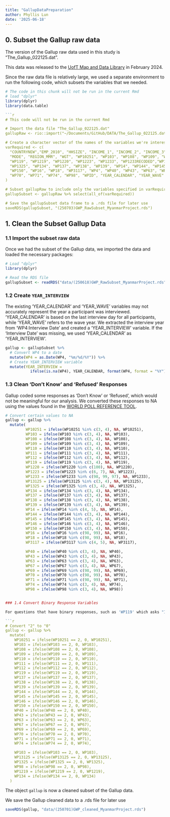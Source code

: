 ```yaml
---
title: "GallupDataPreparation"
author: Phyllis Lun
date: '2025-06-18'
---
```


## 0. Subset the Gallup raw data

The version of the Gallup raw data used in this study is "The_Gallup_022125.dat". 

This data was released to the [UofT Map and Data Library](https://mdl.library.utoronto.ca/collections/numeric-data/gallup) in February 2024.

Since the raw data file is relatively large, we used a separate environment to run the following code, which subsets the variables that we needed.

```r
# The code in this chunk will not be run in the current Rmd
# load "dplyr"
library(dplyr)
library(data.table)

```r
# This code will not be run in the current Rmd

# Import the data file "The_Gallup_022125.dat"
gallupRaw <- rio::import("~/Documents/GitHub/DATA/The_Gallup_022125.dat")

# Create a character vector of the names of the variables we're interested in
varRequired <- c(
  "COUNTRYNEW","EMP_2010", "HHSIZE", "INCOME_1", "INCOME_2", "INCOME_3", "INCOME_4", "INCOME_5",
  "MODE", "REGION_MMR", "WGT", "WP10251", "WP103", "WP108", "WP109", "WP110", "WP111", "WP112",
  "WP119", "WP1219", "WP1220", "WP1223", "WP1233", "WP1233RECODED","WP13125",
  "WP1325", "WP134", "WP137", "WP138", "WP139", "WP14", "WP144", "WP145", "WP146",
  "WP150", "WP16", "WP18", "WP3117", "WP4", "WP40", "WP43", "WP63", "WP67", "WP69",
  "WP70", "WP71", "WP74", "WP98", "WPID", "YEAR_CALENDAR", "YEAR_WAVE"
)

# Subset gallupRaw to include only the variables specified in varRequired
gallupSubset <- gallupRaw %>% select(all_of(varRequired))

# Save the gallupSubset data frame to a .rds file for later use
saveRDS(gallupSubset, "(250703)GWP_RawSubset_MyanmarProject.rds")
```


## 1. Clean the Subset Gallup Data

### 1.1 Import the subset raw data

Once we had the subset of the Gallup data, we imported the data and loaded the necessary packages:

```r
# Load "dplyr"
library(dplyr)

# Read the RDS file
gallupSubset <- readRDS("data/(250618)GWP_RawSubset_MyanmarProject.rds")
```


### 1.2 Create `YEAR_INTERVIEW` 

The existing 'YEAR_CALENDAR' and 'YEAR_WAVE' variables may not accurately represent the year a participant was interviewed. 'YEAR_CALENDAR' is based on the last interview day for all participants, while 'YEAR_WAVE' refers to the wave year. We extracted the interview year from 'WP4:Interview Date' and created a 'YEAR_INTERVIEW' variable. If the 'Interview Date' was missing, we used 'YEAR_CALENDAR' as 'YEAR_INTERVIEW'.

```r
gallup <- gallupSubset %>%
  # Convert WP4 to a date
  mutate(WP4 = as.Date(WP4, "%m/%d/%Y")) %>%
  # Create YEAR_INTERVIEW variable
  mutate(YEAR_INTERVIEW =
           ifelse(is.na(WP4), YEAR_CALENDAR, format(WP4, format = "%Y")))
```

### 1.3 Clean 'Don't Know' and 'Refused' Responses

Gallup coded some responses as 'Don't Know' or 'Refused', which would not be meaningful for our analysis. We converted these responses to NA using the values found in the [WORLD POLL REFERENCE TOOL](https://wpr.gallup.com/).

```r

# Convert certain values to NA
gallup <- gallup %>%
  mutate(
         WP10251 = ifelse(WP10251 %in% c(3, 4), NA, WP10251),
         WP103 = ifelse(WP103 %in% c(3, 4), NA, WP103),
         WP108 = ifelse(WP108 %in% c(3, 4), NA, WP108),
         WP109 = ifelse(WP109 %in% c(3, 4), NA, WP109),
         WP110 = ifelse(WP110 %in% c(3, 4), NA, WP110),
         WP111 = ifelse(WP111 %in% c(3, 4), NA, WP111),
         WP112 = ifelse(WP112 %in% c(3, 4), NA, WP112),
         WP119 = ifelse(WP119 %in% c(3, 4), NA, WP119),
         WP1220 = ifelse(WP1220 %in% c(100), NA, WP1220),
         WP1223 = ifelse(WP1223 %in% c(6, 7), NA, WP1223),
         WP1233 = ifelse(WP1233 %in% c(98, 99, 97), NA, WP1233),
         WP13125 = ifelse(WP13125 %in% c(3, 4), NA, WP13125),
         WP1325 = ifelse(WP1325 %in% c(3, 4), NA, WP1325),
         WP134 = ifelse(WP134 %in% c(3, 4), NA, WP134),
         WP137 = ifelse(WP137 %in% c(3, 4), NA, WP137),
         WP138 = ifelse(WP138 %in% c(3, 4), NA, WP138),
         WP139 = ifelse(WP139 %in% c(3, 4), NA, WP139),
         WP14 = ifelse(WP14 %in% c(4, 5), NA, WP14),
         WP144 = ifelse(WP144 %in% c(3, 4), NA, WP144),
         WP145 = ifelse(WP145 %in% c(3, 4), NA, WP145),
         WP146 = ifelse(WP146 %in% c(3, 4), NA, WP146),
         WP150 = ifelse(WP150 %in% c(3, 4), NA, WP150),
         WP16 = ifelse(WP16 %in% c(98, 99), NA, WP16),
         WP18 = ifelse(WP18 %in% c(98, 99), NA, WP18),
         WP3117 = ifelse(WP3117 %in% c(4, 5), NA, WP3117),

         WP40 = ifelse(WP40 %in% c(3, 4), NA, WP40),
         WP43 = ifelse(WP43 %in% c(3, 4), NA, WP43),
         WP63 = ifelse(WP63 %in% c(3, 4), NA, WP63),
         WP67 = ifelse(WP67 %in% c(3, 4), NA, WP67),
         WP69 = ifelse(WP69 %in% c(98, 99), NA, WP69),
         WP70 = ifelse(WP70 %in% c(98, 99), NA, WP70),
         WP71 = ifelse(WP71 %in% c(98, 99), NA, WP71),
         WP74 = ifelse(WP74 %in% c(3, 4), NA, WP74),
         WP98 = ifelse(WP98 %in% c(3, 4), NA, WP98))


### 1.4 Convert Binary Response Variables

For questions that have binary responses, such as 'WP119' which asks "Is religion an important part of your daily life?", the responses were initially coded as 1 for 'Yes' and 2 for 'No'. However, for regression analysis, it is more common and interpretable to code binary variables as 0 and 1. Therefore, we converted the responses for binary questions from 1 and 2 to 0 and 1, respectively.

```r
# Convert "2" to "0"
gallup <- gallup %>%
  mutate(
    WP10251 = ifelse(WP10251 == 2, 0, WP10251),
    WP103 = ifelse(WP103 == 2, 0, WP103),
    WP108 = ifelse(WP108 == 2, 0, WP108),
    WP109 = ifelse(WP109 == 2, 0, WP109),
    WP110 = ifelse(WP110 == 2, 0, WP110),
    WP111 = ifelse(WP111 == 2, 0, WP111),
    WP112 = ifelse(WP112 == 2, 0, WP112),
    WP119 = ifelse(WP119 == 2, 0, WP119),
    WP137 = ifelse(WP137 == 2, 0, WP137),
    WP138 = ifelse(WP138 == 2, 0, WP138),
    WP139 = ifelse(WP139 == 2, 0, WP139),
    WP144 = ifelse(WP144 == 2, 0, WP144),
    WP145 = ifelse(WP145 == 2, 0, WP145),
    WP146 = ifelse(WP146 == 2, 0, WP146),
    WP150 = ifelse(WP150 == 2, 0, WP150),
    WP40 = ifelse(WP40 == 2, 0, WP40),
    WP43 = ifelse(WP43 == 2, 0, WP43),
    WP63 = ifelse(WP63 == 2, 0, WP63),
    WP67 = ifelse(WP67 == 2, 0, WP67),
    WP69 = ifelse(WP69 == 2, 0, WP69),
    WP70 = ifelse(WP70 == 2, 0, WP70),
    WP71 = ifelse(WP71 == 2, 0, WP71),
    WP74 = ifelse(WP74 == 2, 0, WP74),

    WP103 = ifelse(WP103 == 2, 0, WP103),
    WP13125 = ifelse(WP13125 == 2, 0, WP13125),
    WP1325 = ifelse(WP1325 == 2, 0, WP1325),
    WP98 = ifelse(WP98 == 2, 0, WP98),
    WP1219 = ifelse(WP1219 == 2, 0, WP1219),
    WP134 = ifelse(WP134 == 2, 0, WP134)
  )
```


The object `gallup` is now a cleaned subset of the Gallup data.

We save the Gallup cleaned data to a .rds file for later use

```r
saveRDS(gallup, "data/(250701)GWP_cleaned_MyanmarProject.rds")
```


